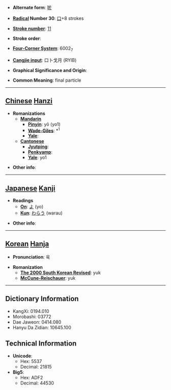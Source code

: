 * '''Alternate form''': [[唹]]

* '''[[Wiktionary:Chinese radical index| Radical]] Number 30''': [[Wiktionary:Chinese radical index 口|口]]+8 strokes

* '''[[Wiktionary:Chinese total strokes index|Stroke number]]''': [[Wiktionary:Chinese total strokes index 11|11]]

* '''Stroke order''': 

* '''[[Wiktionary:Chinese four corner index|Four-Corner System]]''': 6002<sub>7</sub>

* '''[[Wiktionary:Chinese Cangjie index|Cangjie input]]''': 口卜戈月 (RYIB)

* '''Graphical Significance and Origin''': 

* '''Common Meaning''': final particle

----

== [[Chinese]] [[Hanzi]] ==

* '''Romanizations'''
** '''[[Mandarin]]'''
*** '''[[Pinyin]]''': yō (yo1)
*** '''[[Wade-Giles]]''': *<sup>1</sup>
*** '''[[Yale]]''': 
** '''[[Cantonese]]'''
*** '''[[Jyutping]]''':
*** '''[[Penkyamp]]''': 
*** '''[[Yale]]''': yo1

* '''Other info''': 

----

== [[Japanese]] [[Kanji]] ==

* '''Readings'''
** '''[[On]]''': [[よ]] (yo)
** '''[[Kun]]''': [[わらう]] (warau)

* '''Other info''':  

----

== [[Korean]] [[Hanja]] ==

* '''Pronunciation''': 육

* '''Romanization'''
** '''[[The 2000 South Korean Revised Romanization|The 2000 South Korean Revised]]''': yuk
** '''[[McCune-Reischauer]]''': yuk

----

== Dictionary Information ==

* KangXi: 0194.010
* Morobashi: 03772
* Dae Jaweon: 0414.080
* Hanyu Da Zidian: 10645.100

== Technical Information ==

* '''Unicode''':
** Hex: 5537
** Decimal: 21815
* '''Big5''':
** Hex: ADF2
** Decimal: 44530